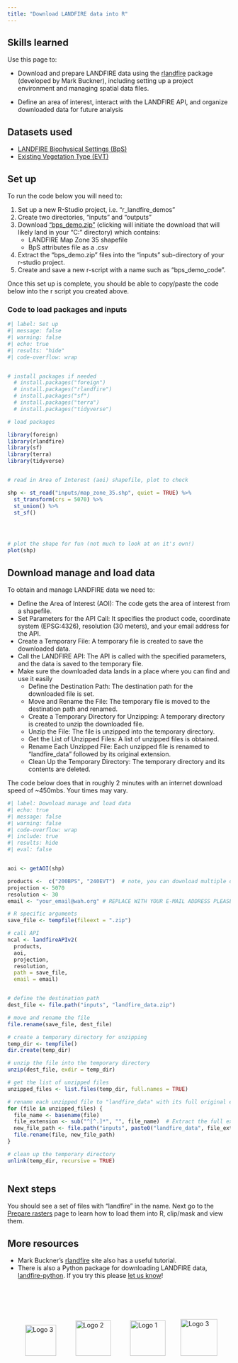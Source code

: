 ```yaml
---
title: "Download LANDFIRE data into R"
---
```



## Skills learned

Use this page to:

- Download and prepare LANDFIRE data using the [rlandfire](https://github.com/bcknr/rlandfire){target="blank"} package (developed by Mark Buckner), including setting up a project environment and managing spatial data files. 

- Define an area of interest, interact with the LANDFIRE API, and organize downloaded data for future analysis

## Datasets used

- [LANDFIRE Biophysical Settings (BpS)](https://landfire.gov/vegetation/bps){target="blank"}
- [Existing Vegetation Type (EVT)](https://landfire.gov/vegetation/evt){target="blank"} 


## Set up

To run the code below you will need to:

1. Set up a new R-Studio project, i.e.  "r_landfire_demos"
2. Create two directories, "inputs" and "outputs"
3. Download ["bps_demo.zip"](https://github.com/LANDFIRE-TNC/r_demos/raw/refs/heads/main/inputs/bps_demo.zip?download=) (clicking will initiate the download that will likely land in your "C:\Users\YOURNAME\Downloads" directory) which contains:
    * LANDFIRE Map Zone 35 shapefile
    * BpS attributes file as a .csv
4. Extract the "bps_demo.zip" files into the "inputs" sub-directory of your r-studio project. 
5. Create and save a new r-script with a name such as "bps_demo_code".


Once this set up is complete, you should be able to copy/paste the code below into the r script you created above.  


### Code to load packages and inputs

```r
#| label: Set up
#| message: false
#| warning: false
#| echo: true
#| results: "hide"
#| code-overflow: wrap


# install packages if needed
  # install.packages("foreign")
  # install.packages("rlandfire")
  # install.packages("sf")
  # install.packages("terra")
  # install.packages("tidyverse")

# load packages

library(foreign)
library(rlandfire)
library(sf)
library(terra)
library(tidyverse)


# read in Area of Interest (aoi) shapefile, plot to check

shp <- st_read("inputs/map_zone_35.shp", quiet = TRUE) %>% 
  st_transform(crs = 5070) %>%
  st_union() %>%
  st_sf()




# plot the shape for fun (not much to look at on it's own!)
plot(shp)


```

## Download manage and load data

To obtain and manage LANDFIRE data we need to:

-   Define the Area of Interest (AOI): The code gets the area of interest from a shapefile.
-   Set Parameters for the API Call: It specifies the product code, coordinate system (EPSG:4326), resolution (30 meters), and your email address for the API.
-   Create a Temporary File: A temporary file is created to save the downloaded data.
-   Call the LANDFIRE API: The API is called with the specified parameters, and the data is saved to the temporary file.
-   Make sure the downloaded data lands in a place where you can find and use it easily
    -   Define the Destination Path: The destination path for the downloaded file is set.
    -   Move and Rename the File: The temporary file is moved to the destination path and renamed.
    -   Create a Temporary Directory for Unzipping: A temporary directory is created to unzip the downloaded file.
    -   Unzip the File: The file is unzipped into the temporary directory.
    -   Get the List of Unzipped Files: A list of unzipped files is obtained.
    -   Rename Each Unzipped File: Each unzipped file is renamed to "landfire_data" followed by its original extension.
    -   Clean Up the Temporary Directory: The temporary directory and its contents are deleted.


The code below does that in roughly 2 minutes with an internet download speed of \~450mbs. Your times may vary.

```r
#| label: Download manage and load data
#| echo: true
#| message: false
#| warning: false
#| code-overflow: wrap
#| include: true
#| results: hide
#| eval: false


aoi <- getAOI(shp)

products <-  c("200BPS", "240EVT")  # note, you can download multiple datasets at once
projection <- 5070  
resolution <- 30
email <- "your_email@wah.org" # REPLACE WITH YOUR E-MAIL ADDRESS PLEASE! 

# R specific arguments
save_file <- tempfile(fileext = ".zip")

# call API
ncal <- landfireAPIv2(
  products, 
  aoi, 
  projection, 
  resolution, 
  path = save_file,
  email = email)


# define the destination path
dest_file <- file.path("inputs", "landfire_data.zip")

# move and rename the file
file.rename(save_file, dest_file)

# create a temporary directory for unzipping
temp_dir <- tempfile()
dir.create(temp_dir)

# unzip the file into the temporary directory
unzip(dest_file, exdir = temp_dir)

# get the list of unzipped files
unzipped_files <- list.files(temp_dir, full.names = TRUE)

# rename each unzipped file to "landfire_data" with its full original extension
for (file in unzipped_files) {
  file_name <- basename(file)
  file_extension <- sub("^[^.]*", "", file_name)  # Extract the full extension
  new_file_path <- file.path("inputs", paste0("landfire_data", file_extension))
  file.rename(file, new_file_path)
}

# clean up the temporary directory
unlink(temp_dir, recursive = TRUE)



```


## Next steps

You should see a set of files with "landfire" in the name. Next go to the [Prepare rasters](prep_rasters.html){target="blank"} page to learn how to load them into R, clip/mask and view them. 


## More resources

* Mark Buckner's [rlandfire](https://github.com/bcknr/rlandfire){target="blank"} site also has a useful tutorial. 
* There is also a Python package for downloading LANDFIRE data, [landfire-python](https://landfire-python.firesci.io/en/latest/){target="blank"}. If you try this please [let us know](mailto:landfire@tnc.org){target="blank"}!

<br>
</br>

::: {.logo-row style="display: flex; justify-content: space-around; align-items: center; margin-top: 2em;"}

<img src="assets/usda.png" alt="Logo 3" style="height: 70px; margin: 0 20px;"/>
<img src="assets/usfs.png" alt="Logo 2" style="height: 80px; margin: 0 20px;" />
<img src="assets/doi.png" alt="Logo 1" style="height: 80px; margin: 0 20px;" />
<img src="assets/LANDFIRE.png" alt="Logo 3" style="height: 83px; margin: 0 10px;"/>
:::


